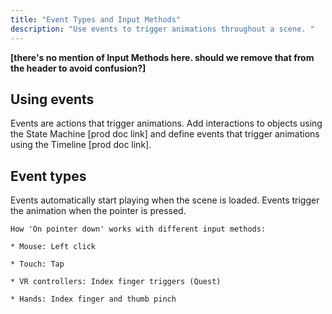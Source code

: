 ```yaml
---
title: "Event Types and Input Methods"
description: "Use events to trigger animations throughout a scene. "
---
```


**\[there's no mention of Input Methods here. should we remove that from the header to avoid confusion?]**

## Using events

Events are actions that trigger animations. Add interactions to objects using the State Machine \[prod doc link] and define events that trigger animations using the Timeline \[prod doc link].&#x20;

## Event types

<AccordionGroup>
  <Accordion title="Auto" defaultOpen={false}>
    Events automatically start playing when the scene is loaded.
  </Accordion>

  <Accordion title="On pointer down" defaultOpen={false}>
    Events trigger the animation when the pointer is pressed.



    How 'On pointer down' works with different input methods:

    * Mouse: Left click

    * Touch: Tap

    * VR controllers: Index finger triggers (Quest)

    * Hands: Index finger and thumb pinch
  </Accordion>

  <Accordion title="On pointer up" defaultOpen={false} />

  <Accordion title="On hover inside" defaultOpen={false} />

  <Accordion title="On hover outside" defaultOpen={false} />

  <Accordion title="On key down" defaultOpen={false} />

  <Accordion title="On key up" defaultOpen={false} />

  <Accordion title="Direct touch" defaultOpen={false} />
</AccordionGroup>

##